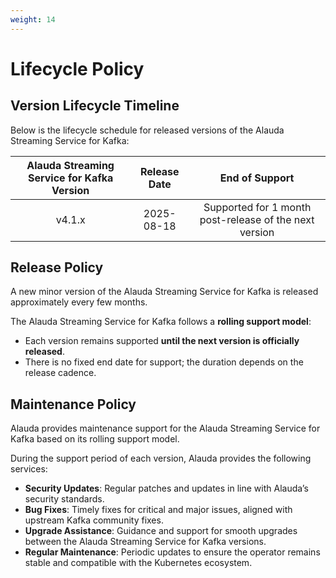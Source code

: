 ```yaml
---
weight: 14
---
```


# Lifecycle Policy

## Version Lifecycle Timeline

Below is the lifecycle schedule for released versions of the Alauda Streaming Service for Kafka:

| Alauda Streaming Service for Kafka Version | Release Date | End of Support                                        |
|:------------------------------------------:|:------------:|:-----------------------------------------------------:|
| v4.1.x                                     | 2025-08-18   | Supported for 1 month post-release of the next version|


## Release Policy

A new minor version of the Alauda Streaming Service for Kafka is released approximately every few months.

The Alauda Streaming Service for Kafka follows a **rolling support model**:

- Each version remains supported **until the next version is officially released**.
- There is no fixed end date for support; the duration depends on the release cadence.


## Maintenance Policy

Alauda provides maintenance support for the Alauda Streaming Service for Kafka based on its rolling support model.

During the support period of each version, Alauda provides the following services:

- **Security Updates**: Regular patches and updates in line with Alauda’s security standards.
- **Bug Fixes**: Timely fixes for critical and major issues, aligned with upstream Kafka community fixes.
- **Upgrade Assistance**: Guidance and support for smooth upgrades between the Alauda Streaming Service for Kafka versions.
- **Regular Maintenance**: Periodic updates to ensure the operator remains stable and compatible with the Kubernetes ecosystem.

